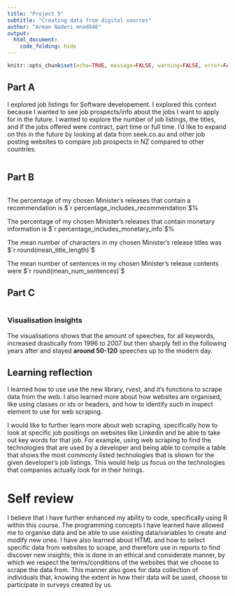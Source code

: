 ```yaml
---
title: "Project 5"
subtitle: "Creating data from digital sources"
author: "Arman Naderi mnad646"
output:
  html_document:
    code_folding: hide
---
```


```r
knitr::opts_chunk$set(echo=TRUE, message=FALSE, warning=FALSE, error=FALSE)
```

## Part A

I explored job listings for Software developement. I explored this context because I wanted to see job prospects/info about the jobs I want to apply for in the future. I wanted to explore the number of job listings, the titles, and if the jobs offered were contract, part time or full time. I'd like to expand on this in the future by looking at data from seek.co.au and other job posting websites to compare job prospects in NZ compared to other countries.

```r


```

## Part B

```r

```

The percentage of my chosen Minister's releases that contain a recommendation is $`r percentage_includes_recommendation`$%

The percentage of my chosen Minister's releases that contain monetary information is $`r percentage_includes_monetary_info`$%

The mean number of characters in my chosen Minister's release titles was $`r round(mean_title_length)`$

The mean number of sentences in my chosen Minister's release contents were $`r round(mean_num_sentences)`$


## Part C

```r

```

### Visualisation insights

The visualisations shows that the amount of speeches, for all keywords, increased drastically from 1996 to 2007 but then sharply fell in the following years after and stayed **around 50-120** speeches up to the modern day.

## Learning reflection

I learned how to use use the new library, rvest, and it's functions to scrape data from the web. I also learned more about how websites are organised, like using classes or ids or headers, and how to identify such in inspect element to use for web scraping.

I would like to further learn more about web scraping, specifically how to look at specific job positings on websites like Linkedin and be able to take out key words for that job. For example, using web scraping to find the technologies that are used by a developer and being able to compile a table that shows the most commonly listed technologies that is shown for the given developer's job listings. This would help us focus on the technologies that companies actually look for in their hirings.

# Self review

I believe that I have further enhanced my ability to code, specifically using R within this course. The programming concepts I have learned have allowed me to organise data and be able to use existing data/variables to create and modify new ones. I have also learned about HTML and how to select specific data from websites to scrape, and therefore use in reports to find discover new insights; this is done in an ethical and considerate manner, by which we respect the terms/conditions of the websites that we choose to scrape the data from. This manner also goes for data collection of individuals that, knowing the extent in how their data will be used, choose to participate in surveys created by us.



